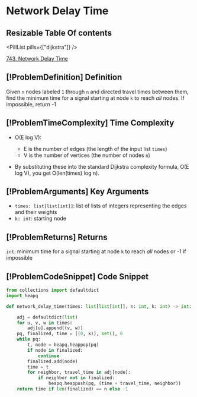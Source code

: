 # Network Delay Time

## Resizable Table Of contents

<DifficultyBadge difficulty="medium" />

<PillList pills={["dijkstra"]} />

[743. Network Delay Time](https://leetcode.com/problems/network-delay-time)

## [!ProblemDefinition] Definition

Given `n` nodes labeled `1` through `n` and directed travel times between them, find the minimum time for a signal starting at node `k` to reach *all* nodes. If impossible, return -1

## [!ProblemTimeComplexity] Time Complexity

- O(E log V):
    - E is the number of edges (the length of the input list `times`)
    - V is the number of vertices (the number of nodes `n`)

- By substituting these into the standard Dijkstra complexity formula, O(E log V), you get O(len(times) log n).

## [!ProblemArguments] Key Arguments

- `times: list[list[int]]`: list of lists of integers representing the edges and their weights
- `k: int`: starting node

## [!ProblemReturns] Returns

`int`: minimum time for a signal starting at node `k` to reach *all* nodes or -1 if impossible

## [!ProblemCodeSnippet] Code Snippet

```python meta="source=problems/743-network-delay-time/solution.py"
from collections import defaultdict
import heapq

def network_delay_time(times: list[list[int]], n: int, k: int) -> int:

    adj = defaultdict(list)
    for u, v, w in times:
        adj[u].append((v, w))
    pq, finalized, time = [(0, k)], set(), 0
    while pq:
        t, node = heapq.heappop(pq)
        if node in finalized:
            continue
        finalized.add(node)
        time = t
        for neighbor, travel_time in adj[node]:
            if neighbor not in finalized:
                heapq.heappush(pq, (time + travel_time, neighbor))
    return time if len(finalized) == n else -1
```

